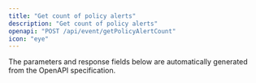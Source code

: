 ```yaml
---
title: "Get count of policy alerts"
description: "Get count of policy alerts"
openapi: "POST /api/event/getPolicyAlertCount"
icon: "eye"
---
```


<Note>
The parameters and response fields below are automatically generated from the OpenAPI specification.
</Note>
